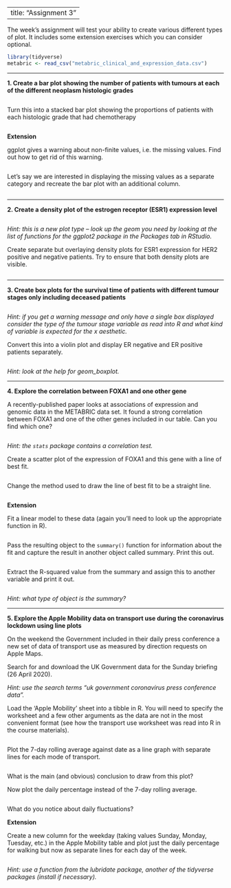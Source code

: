 
---
title: "Assignment 3"
---

The week's assignment will test your ability to create various different types
of plot. It includes some extension exercises which you can consider optional.

```r
library(tidyverse)
metabric <- read_csv("metabric_clinical_and_expression_data.csv")
```

---

**1. Create a bar plot showing the number of patients with tumours at each of the different neoplasm histologic grades**

```r

```

Turn this into a stacked bar plot showing the proportions of patients with each
histologic grade that had chemotherapy

```r

```

**Extension**

ggplot gives a warning about non-finite values, i.e. the missing values. Find
out how to get rid of this warning.

```r

```

Let's say we are interested in displaying the missing values as a separate
category and recreate the bar plot with an additional column.

```r

```

---

**2. Create a density plot of the estrogen receptor (ESR1) expression level**

```r

```

_Hint: this is a new plot type -- look up the geom you need by looking at the
list of functions for the ggplot2 package in the Packages tab in RStudio._

Create separate but overlaying density plots for ESR1 expression for HER2
positive and negative patients. Try to ensure that both density plots are
visible.

```r

```

---

**3. Create box plots for the survival time of patients with different tumour stages only including deceased patients**

```r

```

_Hint: if you get a warning message and only have a single box displayed
consider the type of the tumour stage variable as read into R and what kind of
variable is expected for the x aesthetic._

Convert this into a violin plot and display ER negative and ER positive patients
separately.

```r

```

_Hint: look at the help for geom_boxplot._

---

**4. Explore the correlation between FOXA1 and one other gene**

A recently-published paper looks at associations of expression and genomic data
in the METABRIC data set. It found a strong correlation between FOXA1 and one of
the other genes included in our table. Can you find which one?

```r

```

_Hint: the `stats` package contains a correlation test._

Create a scatter plot of the expression of FOXA1 and this gene with a line of
best fit.

```r

```

Change the method used to draw the line of best fit to be a straight line.

```r

```

**Extension**

Fit a linear model to these data (again you'll need to look up the appropriate
function in R).

```r

```

Pass the resulting object to the `summary()` function for information about the
fit and capture the result in another object called summary. Print this out.

```r

```

Extract the R-squared value from the summary and assign this to another
variable and print it out.

```r

```

_Hint: what type of object is the summary?_

---

**5. Explore the Apple Mobility data on transport use during the coronavirus lockdown using line plots**

On the weekend the Government included in their daily press conference a new set
of data of transport use as measured by direction requests on Apple Maps.

Search for and download the UK Government data for the Sunday briefing (26 April
2020).

_Hint: use the search terms "uk government coronavirus press conference data"._

Load the 'Apple Mobility' sheet into a tibble in R. You will need to specify the
worksheet and a few other arguments as the data are not in the most convenient
format (see how the transport use worksheet was read into R in the course
materials).

```r

```

Plot the 7-day rolling average against date as a line graph with separate lines
for each mode of transport.

```r

```

What is the main (and obvious) conclusion to draw from this plot?

Now plot the daily percentage instead of the 7-day rolling average.

```r

```

What do you notice about daily fluctuations?

**Extension**

Create a new column for the weekday (taking values Sunday, Monday, Tuesday,
etc.) in the Apple Mobility table and plot just the daily percentage for walking
but now as separate lines for each day of the week.

```r

```

_Hint: use a function from the lubridate package, another of the tidyverse
packages (install if necessary)._
